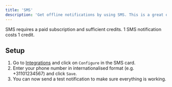 ```yaml
---
title: 'SMS'
description: 'Get offline notifications by using SMS. This is a great option for people who don''t have a smartphone or who want to use SMS as a backup.'
---
```


<Note>
SMS requires a paid subscription and sufficient credits. 1 SMS notification costs 1 credit.
</Note>

## Setup

1. Go to [Integrations](https://app.spectate.net/integrations) and click on `Configure` in the SMS card.
2. Enter your phone number in internationalised format (e.g. +31101234567) and click `Save`.
3. You can now send a test notification to make sure everything is working.


